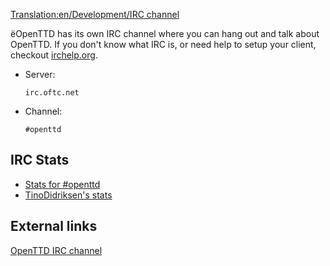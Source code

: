 [[Translation:en/Development/IRC channel]]
{{ru/Перевод|en/Development/IRC channel|0}}

ёOpenTTD has its own IRC channel where you can hang out and talk about OpenTTD. If you don't know what IRC is, or need help to setup your client, checkout [http://www.irchelp.org/ irchelp.org].

* Server: <pre>irc.oftc.net</pre>
* Channel: <pre>#openttd</pre>

==IRC Stats==
*[http://electricpotential.net/ircstats/openttd2.html Stats for #openttd]
*[http://alpha.visl.sdu.dk/~tino/pisg/OFTC/openttd.html TinoDidriksen's stats]

==External links==

[irc://irc.oftc.net/openttd OpenTTD IRC channel]